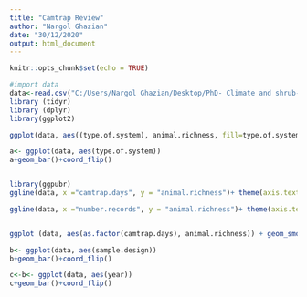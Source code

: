 ```yaml
---
title: "Camtrap Review"
author: "Nargol Ghazian"
date: "30/12/2020"
output: html_document
---
```


```r
knitr::opts_chunk$set(echo = TRUE)
```


```r
#import data 
data<-read.csv("C:/Users/Nargol Ghazian/Desktop/PhD- Climate and shrub-animal and shrub-plant interacitions./Camtrap Review/camtrap_review.csv")
library (tidyr)
library (dplyr)
library(ggplot2)

ggplot(data, aes((type.of.system), animal.richness, fill=type.of.system)) + geom_boxplot()

a<- ggplot(data, aes(type.of.system))
a+geom_bar()+coord_flip()


library(ggpubr)
ggline(data, x ="camtrap.days", y = "animal.richness")+ theme(axis.text.x = element_text(angle = 90, vjust = 0.5, hjust=1))

ggline(data, x ="number.records", y = "animal.richness")+ theme(axis.text.x = element_text(angle = 90, vjust = 0.5, hjust=1))


ggplot (data, aes(as.factor(camtrap.days), animal.richness)) + geom_smooth() 

b<- ggplot(data, aes(sample.design))
b+geom_bar()+coord_flip()

c<-b<- ggplot(data, aes(year))
c+geom_bar()+coord_flip()

```

